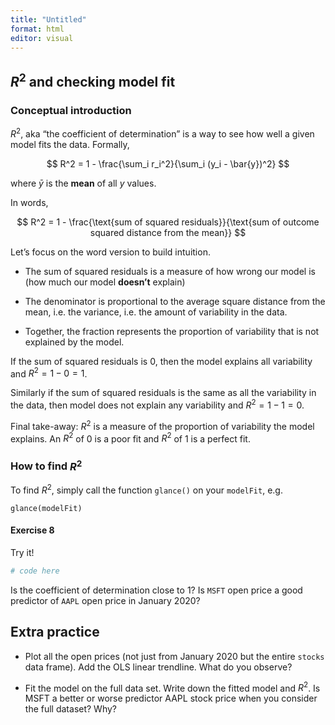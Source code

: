 ```yaml
---
title: "Untitled"
format: html
editor: visual
---
```



## $R^2$ and checking model fit

### Conceptual introduction

$R^2$, aka "the coefficient of determination" is a way to see how well a given model fits the data. Formally,

$$
R^2 = 1 - \frac{\sum_i r_i^2}{\sum_i (y_i - \bar{y})^2}
$$ 

where $\bar{y}$ is the **mean** of all $y$ values.

In words,

$$
R^2 = 1 - \frac{\text{sum of squared residuals}}{\text{sum of outcome squared distance from the mean}}
$$

Let's focus on the word version to build intuition.

- The sum  of squared residuals is a measure of how wrong our model is (how much our model **doesn't** explain)

- The denominator is proportional to the average square distance from the mean, i.e. the variance, i.e. the amount of variability in the data.

- Together, the fraction represents the proportion of variability that is not explained by the model.

If the sum of squared residuals is $0$, then the model explains all variability and $R^2=1−0=1$.

Similarly if the sum of squared residuals is the same as all the variability in the data, then model does not explain any variability and $R^2=1−1=0$.

Final take-away: $R^2$ is a measure of the proportion of variability the model explains. An $R^2$ of 0 is a poor fit and $R^2$ of 1 is a perfect fit.

### How to find $R^2$

To find $R^2$, simply call the function `glance()` on your `modelFit`, e.g.

```
glance(modelFit)
```

#### Exercise 8

Try it!

```r
# code here
```

Is the coefficient of determination close to 1? Is `MSFT` open price a good predictor of `AAPL` open price in January 2020?


## Extra practice

- Plot all the open prices (not just from January 2020 but the entire `stocks` data frame). Add the OLS linear trendline. What do you observe?

- Fit the model on the full data set. Write down the fitted model and $R^2$. Is MSFT a better or worse predictor AAPL stock price when you consider the full dataset? Why?



